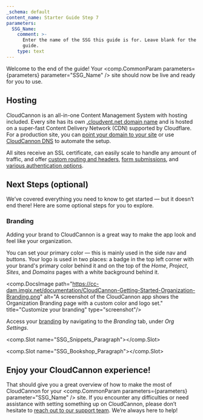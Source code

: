 ```yaml
---
_schema: default
content_name: Starter Guide Step 7
parameters:
  SSG_Name:
    comment: >-
      Enter the name of the SSG this guide is for. Leave blank for the universal
      guide.
    type: text
---
```

Welcome to the end of the guide! Your <comp.CommonParam parameters={parameters} parameter="SSG_Name" /> site should now be live and ready for you to use.

## Hosting

CloudCannon is an all-in-one Content Management System with hosting included. Every site has its own <a target="_blank" rel="noopener" href="https://cloudcannon.com/documentation/articles/viewing-your-site-on-a-testing-domain/">.cloudvent.net domain name</a> and is hosted on a super-fast Content Delivery Network (CDN) supported by Cloudflare. For a production site, you can <a target="_blank" rel="noopener" href="https://cloudcannon.com/documentation/articles/hosting-your-site-on-a-custom-domain/">point your domain to your site</a> or use <a target="_blank" rel="noopener" href="https://cloudcannon.com/documentation/articles/using-cloudcannon-dns-to-configure-your-custom-domain/">CloudCannon DNS</a> to automate the setup.

All sites receive an SSL certificate, can easily scale to handle any amount of traffic, and offer <a target="_blank" rel="noopener" href="https://cloudcannon.com/documentation/articles/configuring-custom-routing/#custom-headers">custom routing and headers</a>, <a target="_blank" rel="noopener" href="https://cloudcannon.com/documentation/articles/getting-started-with-forms-on-cloudcannon/">form submissions</a>, and <a target="_blank" rel="noopener" href="https://cloudcannon.com/documentation/articles/adding-password-authentication-to-your-site/">various authentication options</a>.

## Next Steps (optional)

We’ve covered everything you need to know to get started — but it doesn’t end there! Here are some optional steps for you to explore.

### Branding

Adding your brand to CloudCannon is a great way to make the app look and feel like your organization.

You can set your primary color — this is mainly used in the side nav and buttons. Your logo is used in two places: a badge in the top left corner with your brand's primary color behind it and on the top of the *Home*, *Project*, *Sites*, and *Domains* pages with a white background behind it.

<comp.DocsImage path="https://cc-dam.imgix.net/documentation/CloudCannon-Getting-Started-Organization-Branding.png" alt="A screenshot of the CloudCannon app shows the Organization Branding page with a custom color and logo set." title="Customize your branding" type="screenshot"/>

Access your <a rel="noopener noreferrer" href="https://cloudcannon.com/documentation/articles/customizing-cloudcannon-to-match-your-brand/">branding</a> by navigating to the *Branding* tab, under *Org Settings*.

<comp.Slot name="SSG_Snippets_Paragraph"></comp.Slot>

<comp.Slot name="SSG_Bookshop_Paragraph"></comp.Slot>

## Enjoy your CloudCannon experience!

That should give you a great overview of how to make the most of CloudCannon for your <comp.CommonParam parameters={parameters} parameter="SSG_Name" /> site. If you encounter any difficulties or need assistance with setting something up on CloudCannon, please don’t hesitate to <a target="_blank" rel="noopener" href="https://cloudcannon.com/documentation/support/">reach out to our support team</a>. We’re always here to help!